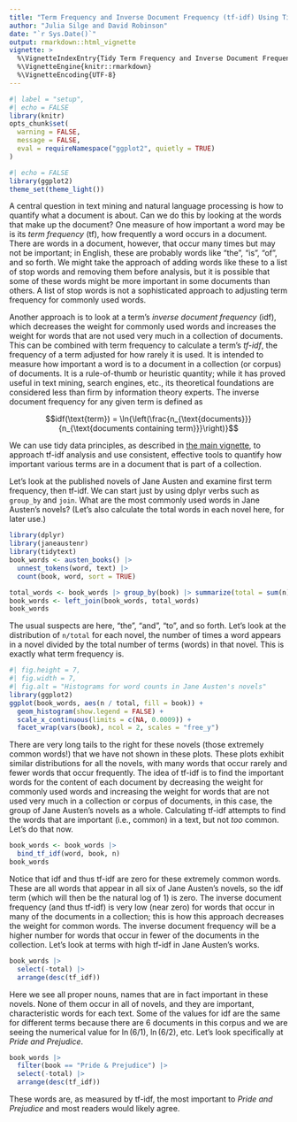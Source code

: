 ```yaml
---
title: "Term Frequency and Inverse Document Frequency (tf-idf) Using Tidy Data Principles"
author: "Julia Silge and David Robinson"
date: "`r Sys.Date()`"
output: rmarkdown::html_vignette
vignette: >
  %\VignetteIndexEntry{Tidy Term Frequency and Inverse Document Frequency (tf-idf)}
  %\VignetteEngine{knitr::rmarkdown}
  %\VignetteEncoding{UTF-8}
---
```


```r
#| label = "setup",
#| echo = FALSE
library(knitr)
opts_chunk$set(
  warning = FALSE,
  message = FALSE,
  eval = requireNamespace("ggplot2", quietly = TRUE)
)
```

```r
#| echo = FALSE
library(ggplot2)
theme_set(theme_light())
```

A central question in text mining and natural language processing is how to quantify what a document is about. Can we do this by looking at the words that make up the document? One measure of how important a word may be is its *term frequency* (tf), how frequently a word occurs in a document. There are words in a document, however, that occur many times but may not be important; in English, these are probably words like "the", "is", "of", and so forth. We might take the approach of adding words like these to a list of stop words and removing them before analysis, but it is possible that some of these words might be more important in some documents than others. A list of stop words is not a sophisticated approach to adjusting term frequency for commonly used words.

Another approach is to look at a term's *inverse document frequency* (idf), which decreases the weight for commonly used words and increases the weight for words that are not used very much in a collection of documents. This can be combined with term frequency to calculate a term's *tf-idf*, the frequency of a term adjusted for how rarely it is used. It is intended to measure how important a word is to a document in a collection (or corpus) of documents. It is a rule-of-thumb or heuristic quantity; while it has proved useful in text mining, search engines, etc., its theoretical foundations are considered less than firm by information theory experts. The inverse document frequency for any given term is defined as

$$idf(\text{term}) = \ln{\left(\frac{n_{\text{documents}}}{n_{\text{documents containing term}}}\right)}$$

We can use tidy data principles, as described in [the main vignette](tidytext.html), to approach tf-idf analysis and use consistent, effective tools to quantify how important various terms are in a document that is part of a collection.

Let's look at the published novels of Jane Austen and examine first term frequency, then tf-idf. We can start just by using dplyr verbs such as `group_by` and `join`. What are the most commonly used words in Jane Austen's novels? (Let's also calculate the total words in each novel here, for later use.)

```r
library(dplyr)
library(janeaustenr)
library(tidytext)
book_words <- austen_books() |>
  unnest_tokens(word, text) |>
  count(book, word, sort = TRUE)

total_words <- book_words |> group_by(book) |> summarize(total = sum(n))
book_words <- left_join(book_words, total_words)
book_words
```

The usual suspects are here, "the", "and", "to", and so forth. Let's look at the distribution of `n/total` for each novel, the number of times a word appears in a novel divided by the total number of terms (words) in that novel. This is exactly what term frequency is.

```r
#| fig.height = 7,
#| fig.width = 7,
#| fig.alt = "Histograms for word counts in Jane Austen's novels"
library(ggplot2)
ggplot(book_words, aes(n / total, fill = book)) +
  geom_histogram(show.legend = FALSE) +
  scale_x_continuous(limits = c(NA, 0.0009)) +
  facet_wrap(vars(book), ncol = 2, scales = "free_y")
```

There are very long tails to the right for these novels (those extremely common words!) that we have not shown in these plots. These plots exhibit similar distributions for all the novels, with many words that occur rarely and fewer words that occur frequently. The idea of tf-idf is to find the important words for the content of each document by decreasing the weight for commonly used words and increasing the weight for words that are not used very much in a collection or corpus of documents, in this case, the group of Jane Austen's novels as a whole. Calculating tf-idf attempts to find the words that are important (i.e., common) in a text, but not *too* common. Let's do that now.


```r
book_words <- book_words |>
  bind_tf_idf(word, book, n)
book_words
```

Notice that idf and thus tf-idf are zero for these extremely common words. These are all words that appear in all six of Jane Austen's novels, so the idf term (which will then be the natural log of 1) is zero. The inverse document frequency (and thus tf-idf) is very low (near zero) for words that occur in many of the documents in a collection; this is how this approach decreases the weight for common words. The inverse document frequency will be a higher number for words that occur in fewer of the documents in the collection. Let's look at terms with high tf-idf in Jane Austen's works.

```r
book_words |>
  select(-total) |>
  arrange(desc(tf_idf))
```

Here we see all proper nouns, names that are in fact important in these novels. None of them occur in all of novels, and they are important, characteristic words for each text. Some of the values for idf are the same for different terms because there are 6 documents in this corpus and we are seeing the numerical value for $\ln(6/1)$, $\ln(6/2)$, etc. Let's look specifically at *Pride and Prejudice*.

```r
book_words |>
  filter(book == "Pride & Prejudice") |>
  select(-total) |>
  arrange(desc(tf_idf))
```

These words are, as measured by tf-idf, the most important to *Pride and Prejudice* and most readers would likely agree.
